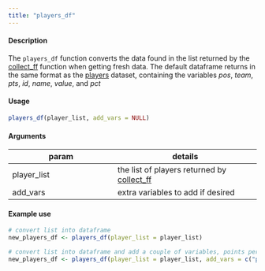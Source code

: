 ```yaml
---
title: "players_df"
---
```


#### Description

The `players_df` function converts the data found in the list returned by the [collect_ff](collect_ff.html) function when getting fresh data.  The default dataframe returns in the same format as the [players](players.html) dataset, containing the variables _pos_, _team_, _pts_, _id_, _name_, _value_, and _pct_

#### Usage
```r
players_df(player_list, add_vars = NULL)
```

#### Arguments

param | details
------|--------
player_list | the list of players returned by [collect_ff](collect_ff.html)
add_vars | extra variables to add if desired

#### Example use
```r
# convert list into dataframe
new_players_df <- players_df(player_list = player_list)

# convert list into dataframe and add a couple of variables, points per game
new_players_df <- players_df(player_list = player_list, add_vars = c("points_per_game"))
```
